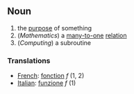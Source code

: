 ==Noun==
#the [[purpose]] of something
#(''Mathematics'') a [[many-to-one]] [[relation]]
#(''Computing'') a subroutine

===Translations===
*[[French]]: [[fonction]] ''f'' (1, 2)
*[[Italian]]: [[funzione]] ''f'' (1)